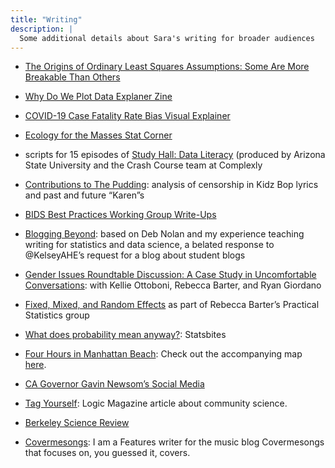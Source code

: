 ```yaml
---
title: "Writing"
description: |
  Some additional details about Sara's writing for broader audiences
---
```


- [The Origins of Ordinary Least Squares Assumptions: Some Are More Breakable Than Others](https://mathvoices.ams.org/featurecolumn/2022/03/01/ordinary-least-squares/) 

- [Why Do We Plot Data Explaner Zine](https://hdsr.mitpress.mit.edu/pub/49opxv6v/release/1)

- [COVID-19 Case Fatality Rate Bias Visual Explainer](https://hdsr.mitpress.mit.edu/pub/p6sdle0t/release/1)

- [Ecology for the Masses Stat Corner](https://ecologyforthemasses.com/author/sstoudt/)

- scripts for 15 episodes of [Study Hall: Data Literacy](https://www.youtube.com/playlist?list=PLNrrxHpJhC8m_ifiOWl1hquDmdgvcviOt) (produced by Arizona State University and the Crash Course team at Complexly

- [Contributions to The Pudding](https://pudding.cool/author/sara-stoudt/): analysis of censorship in Kidz Bop lyrics and past and future "Karen"s

- [BIDS Best Practices Working Group Write-Ups](https://stuartgeiger.com/articles/2018-11-11-BIDS-best-practices/)

- [Blogging Beyond](https://stat198-spring18.github.io/blog/2018/04/18/blogging-beyond): based on Deb Nolan and my experience teaching writing for statistics and data science, a belated response to @KelseyAHE’s request for a blog about student blogs

- [Gender Issues Roundtable Discussion: A Case Study in Uncomfortable Conversations](ttps://bids.berkeley.edu/news/gender-issues-roundtable-discussion-case-study-uncomfortable-conversations): with Kellie Ottoboni, Rebecca Barter, and Ryan Giordano

- [Fixed, Mixed, and Random Effects](https://rlbarter.github.io/Practical-Statistics/2017/03/03/fixed-mixed-and-random-effects/) as part of Rebecca Barter's Practical Statistics group

- [What does probability mean anyway?](https://statsbites.wordpress.com/2018/04/20/what-does-probability-mean-anyway/): Statsbites

- [Four Hours in Manhattan Beach](https://www.latimes.com/lifestyle/story/2019-09-12/four-hours-manhattan-beach): Check out the accompanying map [here](https://observablehq.com/@sastoudt/beach-brunching).

- [CA Governor Gavin Newsom's Social Media](https://www.latimes.com/california/story/2020-05-10/california-governor-gavin-newsom-twitter-facebook-instagram-trump)

- [Tag Yourself](https://logicmag.io/nature/tag-yourself/): Logic Magazine article about community science. 

- [Berkeley Science Review](https://berkeleysciencereview.com/author/sara-stoudt)

- [Covermesongs](http://www.covermesongs.com/author/sarastoudt"): I am a Features writer for the music blog Covermesongs that focuses on, you guessed it, covers.


